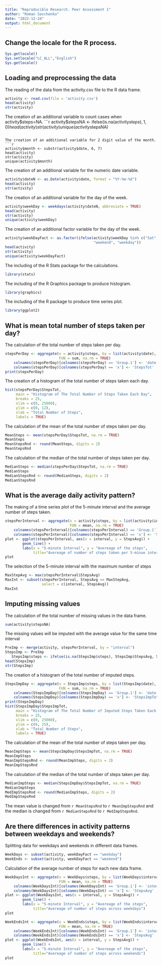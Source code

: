 ```yaml
---
title: "Reproducible Research. Peer Assessment 1"
author: "Roman Savchenko"
date: "2022-12-24"
output: html_document
---
```



## Change the locale for the R process.
```r
Sys.getlocale()
Sys.setlocale("LC_ALL","English")
Sys.getlocale()
```


## Loading and preprocessing the data

The reading of the data from the activity.csv file to the R data frame.
```r
activity <- read.csv(file = 'activity.csv')
head(activity)
str(activity)
```

The creation of an additional variable to count cases when activity$steps=NA.
```r
activity$stepsNA <- ifelse(is.na(activity$steps), 1, 0)
head(activity)
str(activity)
unique(activity$stepsNA)
```

The creation of an additional variable for 2 digit value of the month.
```r
activity$month <- substr(activity$date, 6, 7)
head(activity)
str(activity)
unique(activity$month)
```

The creation of an additional variable for the numeric date variable.
```r
activity$dateN <- as.Date(activity$date, format = "%Y-%m-%d")
head(activity)
str(activity)
```

The creation of an additional variable for the day of the week.
```r
activity$weekDay <- weekdays(activity$dateN, abbreviate = TRUE)
head(activity)
str(activity)
unique(activity$weekDay)
```

The creation of an additional factor variable for the day of the week.
```r
activity$weekDayFact <- as.factor(ifelse(activity$weekDay %in% c("Sat", "Sun"),
                                         "weekend", "weekday"))
head(activity)
str(activity)
unique(activity$weekDayFact)
```

The including of the R Stats package for the calculations.
```r
library(stats)
```

The including of the R Graphics package to produce histogram.
```r
library(graphics)
```

The including of the R package to produce time series plot.
```r
library(ggplot2)
```


## What is mean total number of steps taken per day?

The calculation of the total number of steps taken per day.
```r
stepsPerDay <- aggregate(x = activity$steps, by = list(activity$date), 
                         FUN = sum, na.rm = TRUE)
    colnames(stepsPerDay)[colnames(stepsPerDay) == 'Group.1'] <- 'date'
    colnames(stepsPerDay)[colnames(stepsPerDay) == 'x'] <- 'StepsTot'
print(stepsPerDay)
```

The creation of a histogram of the total number of steps taken each day.
```r
hist(stepsPerDay$StepsTot,
     main = "Histogram of The Total Number of Steps Taken Each Day",
     breaks = 25,
     xlim = c(0, 25000),
     ylim = c(0, 12),
     xlab = "Total Number of Steps",
     labels = TRUE)
```

The calculation of the mean of the total number of steps taken per day.
```r
MeanSteps <- mean(stepsPerDay$StepsTot, na.rm = TRUE)
MeanSteps
MeanStepsRnd <- round(MeanSteps, digits = 2)
MeanStepsRnd
```

The calculation of the median of the total number of steps taken per day.
```r
MedianSteps <- median(stepsPerDay$StepsTot, na.rm = TRUE)
MedianSteps
MedianStepsRnd <- round(MedianSteps, digits = 2)
MedianStepsRnd
```


## What is the average daily activity pattern?
The making of a time series plot of the 5-minute interval and the average number of steps taken.
```r
stepsPerInterval <- aggregate(x = activity$steps, by = list(activity$interval), 
                              FUN = mean, na.rm = TRUE)
    colnames(stepsPerInterval)[colnames(stepsPerInterval) == 'Group.1'] <- 'interval'
    colnames(stepsPerInterval)[colnames(stepsPerInterval) == 'x'] <- 'StepsAvg'
plot <- ggplot(stepsPerInterval, aes(x = interval, y = StepsAvg)) +
        geom_line() +
        labs(x = "5-minute Interval", y = "Avereage of the steps", 
             title="Avereage of number of steps taken per 5-minue intervals")
plot
```

The selection of the 5-minute interval with the maximum number of steps
```r
MaxStepAvg <- max(stepsPerInterval$StepsAvg)
MaxInt <- subset(stepsPerInterval, StepsAvg == MaxStepAvg,
                 select = c(interval, StepsAvg))
MaxInt
```


## Imputing missing values

The calculation of the total number of missing values in the data frame.
```r
sum(activity$stepsNA)
```

The missing values will be imputed with the average value for the same time interval
```r
PreImp <- merge(activity, stepsPerInterval, by = "interval")
StepsImp <- PreImp
   StepsImp$steps <- ifelse(is.na(StepsImp$steps), StepsImp$StepsAvg, StepsImp$steps)
head(StepsImp)
str(StepsImp)
```

The creation of a histogram of the total number of imputed steps.
```r
StepsImpDay <- aggregate(x = StepsImp$steps, by = list(StepsImp$date), 
                         FUN = sum, na.rm = TRUE)
    colnames(StepsImpDay)[colnames(StepsImpDay) == 'Group.1'] <- 'date'
    colnames(StepsImpDay)[colnames(StepsImpDay) == 'x'] <- 'StepsImpTot'
print(StepsImpDay)
hist(StepsImpDay$StepsImpTot,
     main = "Histogram of The Total Number of Imputed Steps Taken Each Day",
     breaks = 25,
     xlim = c(0, 25000),
     ylim = c(0, 25),
     xlab = "Total Number of Steps",
     labels = TRUE)
```

The calculation of the mean of the total number of steps taken per day.
```r
MeanImpSteps <- mean(StepsImpDay$StepsImpTot, na.rm = TRUE)
MeanImpSteps
MeanImpStepsRnd <- round(MeanImpSteps, digits = 2)
MeanImpStepsRnd
```

The calculation of the median of the total number of steps taken per day.
```r
MedianImpSteps <- median(StepsImpDay$StepsImpTot, na.rm = TRUE)
MedianImpSteps
MedImpStepsRnd <- round(MedianImpSteps, digits = 2)
MedImpStepsRnd
```

The mean value is changed from `r MeanStepsRnd` to `r MeanImpStepsRnd` and the median is changed from `r MedianStepsRnd` to `r MedImpStepsRnd`.


## Are there differences in activity patterns between weekdays and weekends?

Splitting data for weekdays and weekends in different data frames.
```r
WeekDays <- subset(activity, weekDayFact == "weekday")
WeekEnds <- subset(activity, weekDayFact == "weekend")
```

Calculation of the average number of steps for each new data frame.
```r
WeekDaysInt <- aggregate(x = WeekDays$steps, by = list(WeekDays$interval), 
                         FUN = mean, na.rm = TRUE)
    colnames(WeekDaysInt)[colnames(WeekDaysInt) == 'Group.1'] <- 'interval'
    colnames(WeekDaysInt)[colnames(WeekDaysInt) == 'x'] <- 'StepsAvg'
plot <- ggplot(WeekDaysInt, aes(x = interval, y = StepsAvg)) +
        geom_line() +
        labs(x = "5-minute Interval", y = "Avereage of the steps", 
             title="Avereage of number of steps across weekdays")
plot

WeekEndsInt <- aggregate(x = WeekEnds$steps, by = list(WeekEnds$interval), 
                         FUN = mean, na.rm = TRUE)
    colnames(WeekEndsInt)[colnames(WeekEndsInt) == 'Group.1'] <- 'interval'
    colnames(WeekEndsInt)[colnames(WeekEndsInt) == 'x'] <- 'StepsAvg'
plot <- ggplot(WeekEndsInt, aes(x = interval, y = StepsAvg)) +
        geom_line() +
        labs(x = "5-minute Interval", y = "Avereage of the steps", 
             title="Avereage of number of steps across weekends")
plot
```
